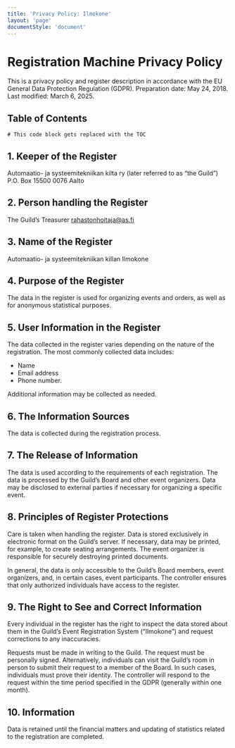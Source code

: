```yaml
---
title: 'Privacy Policy: Ilmokone'
layout: 'page'
documentStyle: 'document'
---
```


# Registration Machine Privacy Policy

This is a privacy policy and register description in accordance with the EU General Data 
Protection Regulation (GDPR).
Preparation date: May 24, 2018. Last modified: March 6, 2025.

## Table of Contents

```toc
# This code block gets replaced with the TOC
```

## 1. Keeper of the Register

Automaatio- ja systeemitekniikan kilta ry (later referred to as “the Guild”)
P.O. Box 15500
0076 Aalto

## 2. Person handling the Register

The Guild’s Treasurer rahastonhoitaja@as.fi

## 3. Name of the Register

Automaatio- ja systeemitekniikan killan Ilmokone

## 4. Purpose of the Register

The data in the register is used for organizing events and orders, as well as for anonymous 
statistical purposes.

## 5. User Information in the Register

The data collected in the register varies depending on the nature of the registration. The most commonly collected data includes:

- Name
- Email address
- Phone number.

Additional information may be collected as needed.

## 6. The Information Sources

The data is collected during the registration process.

## 7. The Release of Information

The data is used according to the requirements of each registration. The data is processed by 
the Guild’s Board and other event organizers. Data may be disclosed to external parties if 
necessary for organizing a specific event.

## 8. Principles of Register Protections

Care is taken when handling the register. Data is stored exclusively in electronic format on 
the Guild’s server. If necessary, data may be printed, for example, to create seating 
arrangements. The event organizer is responsible for securely destroying printed documents.

In general, the data is only accessible to the Guild’s Board members, event organizers, and, in 
certain cases, event participants. The controller ensures that only authorized individuals have 
access to the register.

## 9. The Right to See and Correct Information

Every individual in the register has the right to inspect the data stored about them in the 
Guild’s Event Registration System (“Ilmokone”) and request corrections to any inaccuracies.

Requests must be made in writing to the Guild. The request must be personally signed. 
Alternatively, individuals can visit the Guild’s room in person to submit their request to a 
member of the Board. In such cases, individuals must prove their identity. The controller will 
respond to the request within the time period specified in the GDPR (generally within one month).

## 10. Information

Data is retained until the financial matters and updating of statistics related to the 
registration are completed.